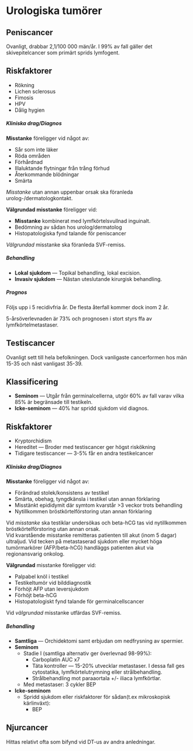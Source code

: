 # Urologiska tumörer

## Peniscancer

Ovanligt, drabbar 2,1/100 000 män/år. I 99% av fall gäller det skivepitelcancer
som primärt sprids lymfogent.

::: {.callout-warning}

## Riskfaktorer

- Rökning
- Lichen sclerosus
- Fimosis
- HPV
- Dålig hygien

:::

##### Kliniska drag/Diagnos

**Misstanke** föreligger vid något av:

- Sår som inte läker
- Röda områden
- Förhårdnad
- Illaluktande flytningar från trång förhud
- Återkommande blödningar
- Smärta

*Misstanke* utan annan uppenbar orsak ska föranleda urolog-/dermatologkontakt.

**Välgrundad misstanke** föreligger vid:

- **Misstanke** kombinerat med lymfkörtelsvullnad inguinalt.
- Bedömning av sådan hos urolog/dermatolog
- Histopatologiska fynd talande för peniscancer

*Välgrundad* misstanke ska föranleda SVF-remiss.

##### Behandling

- **Lokal sjukdom** --- Topikal behandling, lokal excision.
- **Invasiv sjukdom** --- Nästan uteslutande kirurgisk behandling.

##### Prognos

Följs upp i 5 recidivfria år. De flesta återfall kommer dock inom 2 år.

5-årsöverlevnaden är 73% och prognosen i stort styrs ffa av
lymfkörtelmetastaser.

## Testiscancer

Ovanligt sett till hela befolkningen. Dock vanligaste cancerformen hos män
15-35 och näst vanligast 35-39.

::: {.callout-tip}

## Klassificering

- **Seminom** --- Utgår från germinalcellerna, utgör 60% av fall varav vilka 85%
  är begränsade till testikeln.
- **Icke-seminom** --- 40% har spridd sjukdom vid diagnos.

:::

::: {.callout-warning}

## Riskfaktorer

- Kryptorchidism
- Hereditet --- Broder med testiscancer ger högst riskökning
- Tidigare testiscancer --- 3-5% får en andra testikelcancer

:::

##### Kliniska drag/Diagnos

**Misstanke** föreligger vid något av:

- Förändrad stolek/konsistens av testikel
- Smärta, obehag, tyngdkänsla i testikel utan annan förklaring
- Misstänkt epididymit där symtom kvarstår >3 veckor trots behandling
- Nytillkommen bröstkörtelförstoring utan annan förklaring

Vid *misstanke* ska testiklar undersökas och beta-hCG tas vid nytillkommen
bröstkörtelförstoring utan annan orsak.             
Vid kvarstående misstanke remitteras patienten till akut (inom 5 dagar) ultraljud. Vid tecken på
metastaserad sjukdom eller mycket höga tumörmarkörer (AFP/beta-hCG) handläggs
patienten akut via regionansvarig onkolog.

**Välgrundad** misstanke föreligger vid:

- Palpabel knöl i testikel
- Testikeltumör vid bilddiagnostik
- Förhöjt AFP utan leversjukdom
- Förhöjt beta-hCG
- Histopatologiskt fynd talande för germinalcellscancer

Vid *välgrundad* misstanke utfärdas SVF-remiss.

##### Behandling

- **Samtliga** --- Orchidektomi samt erbjudan om nedfrysning av spermier.
- **Seminom**
  - Stadie I (samtliga alternativ ger överlevnad 98-99%):
    - Carboplatin AUC x7
    - Täta kontroller --- 15-20% utvecklar metastaser. I dessa fall ges
    cytostatika, lymfkörtelutrymning eller strålbehandling.
    - Strålbehandling mot paraaortala +/- iliaca lymfkörtlar.
  - Med metastaser:
    3 cykler BEP
- **Icke-seminom**
  - Spridd sjukdom eller riskfaktorer för sådan(t.ex mikroskopisk kärlinväxt):
    - BEP


## Njurcancer

Hittas relativt ofta som bifynd vid DT-us av andra anledningar.
